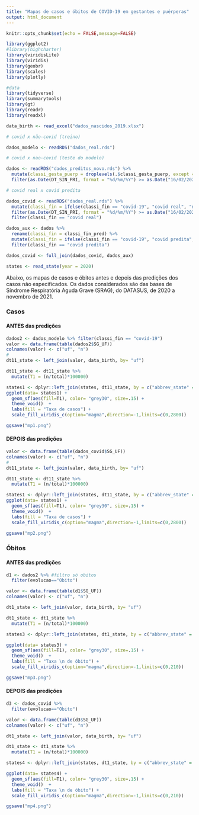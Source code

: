 ```yaml
---
title: "Mapas de casos e óbitos de COVID-19 em gestantes e puérperas"
output: html_document
---
```


```r
knitr::opts_chunk$set(echo = FALSE,message=FALSE)
```

```r
library(ggplot2)
#library(highcharter)
library(viridisLite)
library(viridis)
library(geobr)
library(scales)
library(plotly)

#data
library(tidyverse)
library(summarytools)
library(gt)
library(readr)
library(readxl)

data_birth <- read_excel("dados_nascidos_2019.xlsx")

# covid x não-covid (treino)

dados_modelo <- readRDS("dados_real.rds")

# covid x nao-covid (teste do modelo)

dados <- readRDS("dados_preditos_novo.rds") %>% 
  mutate(classi_gesta_puerp = droplevels(.$classi_gesta_puerp, except = c(1:4, 6))) %>% 
  filter(as.Date(DT_SIN_PRI, format = "%d/%m/%Y") >= as.Date("16/02/2020", format = "%d/%m/%Y")) 

# covid real x covid predita

dados_covid <- readRDS("dados_real.rds") %>% 
  mutate(classi_fin = ifelse(classi_fin == "covid-19", "covid real", "não-covid")) %>% 
  filter(as.Date(DT_SIN_PRI, format = "%d/%m/%Y") >= as.Date("16/02/2020", format = "%d/%m/%Y")) %>% 
  filter(classi_fin == "covid real")

dados_aux <- dados %>% 
  rename(classi_fin = classi_fin_pred) %>% 
  mutate(classi_fin = ifelse(classi_fin == "covid-19", "covid predita", "não-covid")) %>% 
  filter(classi_fin == "covid predita")

dados_covid <- full_join(dados_covid, dados_aux) 

states <- read_state(year = 2020)
```

Abaixo, os mapas de casos e óbitos antes e depois das predições dos casos não especificados. Os dados considerados são das bases de Síndrome Respiratória Aguda Grave (SRAG), do DATASUS, de 2020 a novembro de 2021.

### Casos {.tabset}

#### **ANTES** das predições

```r
dados2 <- dados_modelo %>% filter(classi_fin == "covid-19")
valor <- data.frame(table(dados2$SG_UF))
colnames(valor) <- c("uf", "n")
#
dt11_state <- left_join(valor, data_birth, by= "uf")

dt11_state <- dt11_state %>%
  mutate(T1 = (n/total)*100000)

states1 <- dplyr::left_join(states, dt11_state, by = c("abbrev_state" = "uf"))
ggplot(data= states1) +
  geom_sf(aes(fill=T1), color= "grey30", size=.15) +
  theme_void()  +
  labs(fill = "Taxa de casos") +
  scale_fill_viridis_c(option="magma",direction=-1,limits=c(0,2800))

ggsave("mp1.png")
```

#### **DEPOIS** das predições

```r
valor <- data.frame(table(dados_covid$SG_UF))
colnames(valor) <- c("uf", "n")
#
dt11_state <- left_join(valor, data_birth, by= "uf")

dt11_state <- dt11_state %>%
  mutate(T1 = (n/total)*100000)

states1 <- dplyr::left_join(states, dt11_state, by = c("abbrev_state" = "uf"))
ggplot(data= states1) +
  geom_sf(aes(fill=T1), color= "grey30", size=.15) +
  theme_void()  +
  labs(fill = "Taxa de casos") +
  scale_fill_viridis_c(option="magma",direction=-1,limits=c(0,2800))

ggsave("mp2.png")
```

### Óbitos {.tabset}

#### **ANTES** das predições

```r
d1 <- dados2 %>% #filtro só obitos
  filter(evolucao=="Obito")

valor <- data.frame(table(d1$SG_UF))
colnames(valor) <- c("uf", "n")

dt1_state <- left_join(valor, data_birth, by= "uf")

dt1_state <- dt1_state %>%
  mutate(T1 = (n/total)*100000)

states3 <- dplyr::left_join(states, dt1_state, by = c("abbrev_state" = "uf"))

ggplot(data= states3) +
  geom_sf(aes(fill=T1), color= "grey30", size=.15) +
  theme_void()  +
  labs(fill = "Taxa \n de óbito") +
  scale_fill_viridis_c(option="magma",direction=-1,limits=c(0,210))

ggsave("mp3.png")
```

#### **DEPOIS** das predições

```r
d3 <- dados_covid %>% 
  filter(evolucao=="Obito")

valor <- data.frame(table(d3$SG_UF))
colnames(valor) <- c("uf", "n")

dt1_state <- left_join(valor, data_birth, by= "uf")

dt1_state <- dt1_state %>%
  mutate(T1 = (n/total)*100000)

states4 <- dplyr::left_join(states, dt1_state, by = c("abbrev_state" = "uf"))

ggplot(data= states4) +
  geom_sf(aes(fill=T1), color= "grey30", size=.15) +
  theme_void()  +
  labs(fill = "Taxa \n de óbito") +
  scale_fill_viridis_c(option="magma",direction=-1,limits=c(0,210))

ggsave("mp4.png")
```